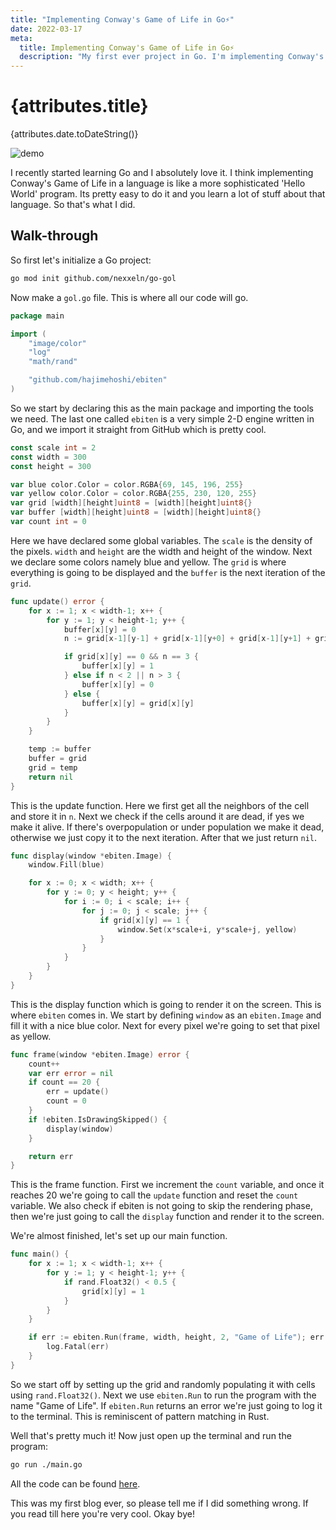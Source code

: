 ```yaml
---
title: "Implementing Conway's Game of Life in Go⚡"
date: 2022-03-17
meta:
  title: Implementing Conway's Game of Life in Go⚡
  description: "My first ever project in Go. I'm implementing Conway's Game of Life in Go."
---
```


# {attributes.title}

{attributes.date.toDateString()}

![demo](https://github.com/nexxeln/go-gol/raw/main/images/demo.gif?raw=true)

I recently started learning Go and I absolutely love it. I think implementing Conway's Game of Life in a language is like a more sophisticated 'Hello World' program. Its pretty easy to do it and you learn a lot of stuff about that language. So that's what I did.

## Walk-through

So first let's initialize a Go project:

```bash
go mod init github.com/nexxeln/go-gol
```

Now make a `gol.go` file. This is where all our code will go.

```go
package main

import (
	"image/color"
	"log"
	"math/rand"

	"github.com/hajimehoshi/ebiten"
)
```

So we start by declaring this as the main package and importing the tools we need. The last one called `ebiten` is a very simple 2-D engine written in Go, and we import it straight from GitHub which is pretty cool.

```go
const scale int = 2
const width = 300
const height = 300

var blue color.Color = color.RGBA{69, 145, 196, 255}
var yellow color.Color = color.RGBA{255, 230, 120, 255}
var grid [width][height]uint8 = [width][height]uint8{}
var buffer [width][height]uint8 = [width][height]uint8{}
var count int = 0
```

Here we have declared some global variables. The `scale` is the density of the pixels. `width` and `height` are the width and height of the window. Next we declare some colors namely blue and yellow. The `grid` is where everything is going to be displayed and the `buffer` is the next iteration of the `grid`.

```go
func update() error {
	for x := 1; x < width-1; x++ {
		for y := 1; y < height-1; y++ {
			buffer[x][y] = 0
			n := grid[x-1][y-1] + grid[x-1][y+0] + grid[x-1][y+1] + grid[x+0][y-1] + grid[x+0][y+1] + grid[x+1][y-1] + grid[x+1][y+0] + grid[x+1][y+1]

			if grid[x][y] == 0 && n == 3 {
				buffer[x][y] = 1
			} else if n < 2 || n > 3 {
				buffer[x][y] = 0
			} else {
				buffer[x][y] = grid[x][y]
			}
		}
	}

	temp := buffer
	buffer = grid
	grid = temp
	return nil
}
```

This is the update function. Here we first get all the neighbors of the cell and store it in `n`. Next we check if the cells around it are dead, if yes we make it alive. If there's overpopulation or under population we make it dead, otherwise we just copy it to the next iteration. After that we just return `nil`.

```go
func display(window *ebiten.Image) {
	window.Fill(blue)

	for x := 0; x < width; x++ {
		for y := 0; y < height; y++ {
			for i := 0; i < scale; i++ {
				for j := 0; j < scale; j++ {
					if grid[x][y] == 1 {
						window.Set(x*scale+i, y*scale+j, yellow)
					}
				}
			}
		}
	}
}
```

This is the display function which is going to render it on the screen. This is where `ebiten` comes in. We start by defining `window` as an `ebiten.Image` and fill it with a nice blue color. Next for every pixel we're going to set that pixel as yellow.

```go
func frame(window *ebiten.Image) error {
	count++
	var err error = nil
	if count == 20 {
		err = update()
		count = 0
	}
	if !ebiten.IsDrawingSkipped() {
		display(window)
	}

	return err
}
```

This is the frame function. First we increment the `count` variable, and once it reaches 20 we're going to call the `update` function and reset the `count` variable. We also check if ebiten is not going to skip the rendering phase, then we're just going to call the `display` function and render it to the screen.

We're almost finished, let's set up our main function.

```go
func main() {
	for x := 1; x < width-1; x++ {
		for y := 1; y < height-1; y++ {
			if rand.Float32() < 0.5 {
				grid[x][y] = 1
			}
		}
	}

	if err := ebiten.Run(frame, width, height, 2, "Game of Life"); err != nil {
		log.Fatal(err)
	}
}
```

So we start off by setting up the grid and randomly populating it with cells using `rand.Float32()`. Next we use `ebiten.Run` to run the program with the name "Game of Life". If `ebiten.Run` returns an error we're just going to log it to the terminal. This is reminiscent of pattern matching in Rust.

Well that's pretty much it! Now just open up the terminal and run the program:

```bash
go run ./main.go
```

All the code can be found [here](https://github.com/nexxeln/go-gol).

This was my first blog ever, so please tell me if I did something wrong. If you read till here you're very cool. Okay bye!
